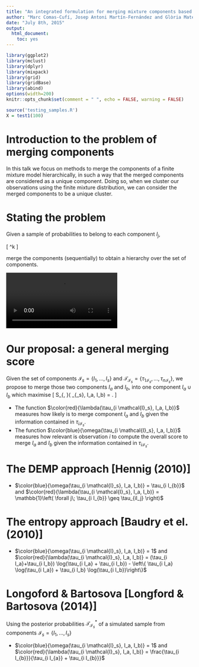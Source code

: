 ```yaml
---
title: "An integrated formulation for merging mixture components based on posterior probabilities (IFCS'15)"
author: "Marc Comas-Cufí, Josep Antoni Martín-Fernández and Glòria Mateu-Figueras"
date: "July 8th, 2015"
output: 
  html_document: 
    toc: yes
---
```


```r
library(ggplot2)
library(mclust)
library(dplyr)
library(mixpack)
library(grid)
library(gridBase)
library(abind)
options(width=200)
knitr::opts_chunk$set(comment = " ", echo = FALSE, warning = FALSE)

source('testing_samples.R')
X = test1(100)
```

# Introduction to the problem of merging components

In this talk we focus on methods to merge the components of a finite mixture model hierarchically, in such a way that the merged components are considered as a unique component. Doing so, when we cluster our observations using the finite mixture distribution, we can consider the merged components to be a unique cluster.

# Stating the problem

Given a sample of probabilities to belong to each component $I_j$,

\[ \left[ \begin{array}{ccccc}
(\tau_{11}, & \dots & \tau_{1j}, & \dots & \tau_{1k}), \\
\vdots      & &    \vdots                     & &    \vdots                     \\
(\tau_{i1}, & \dots & \tau_{ij}, & \dots & \tau_{ik}), \\
\vdots      & &      \vdots                   & &       \vdots                  \\
(\tau_{n1}, & \dots & \tau_{nj}, & \dots & \tau_{nk})
\end{array} \right] 
\in \mathcal{S}^k \]

merge the components (sequentially) to obtain a hierarchy over the set of components.

<video controls="controls" loop="loop"><source src="merging_animation.webm" />Merging animation</video>


# Our proposal: a general merging score

Given the set of components $\mathcal{I}_s = \{I_1, \dots, I_s\}$ and $\mathcal{T}_{\mathcal{I}_s} = \{\tau_{1 \mathcal{I}_s}, \dots, \tau_{n \mathcal{I}_s} \}$, we propose to merge those two components $I_a$ and $I_b$, into one component $I_a \cup I_b$ which maximise
\[
S_{\omega, \lambda}( \mathcal{T}_{\mathcal{I}_s}, I_a, I_b) = \frac{\sum_{i=1}^n \color{blue}{\omega(\tau_{i \mathcal{I}_s}, I_a, I_b)} \color{red}{\lambda(\tau_{i \mathcal{I}_s}, I_a, I_b)}}{\sum_{i=1}^n \color{blue}{\omega(\tau_{i \mathcal{I}_s}, I_a, I_b)} }.
\]

  * The function $\color{red}{\lambda(\tau_{i \mathcal{I}_s}, I_a, I_b)}$ measures how likely is to merge component $I_a$ and $I_b$ given the information contained in $\tau_{i \mathcal{I}_s}$.
  * The function $\color{blue}{\omega(\tau_{i \mathcal{I}_s}, I_a, I_b)}$ measures how relevant is observation $i$ to compute the overall score to merge $I_a$ and $I_b$ given the information contained in $\tau_{i \mathcal{I}_s}$.


# The DEMP approach [Hennig (2010)]

  * $\color{blue}{\omega(\tau_{i \mathcal{I}_s}, I_a, I_b)} = \tau_{i I_{b}}$ and $\color{red}{\lambda(\tau_{i \mathcal{I}_s}, I_a, I_b)} = \mathbb{1}\left( \forall j\; \tau_{i I_{b}} \geq \tau_{iI_j} \right)$

# The entropy approach [Baudry et el. (2010)]

  * $\color{blue}{\omega(\tau_{i \mathcal{I}_s}, I_a, I_b)} = 1$ and $\color{red}{\lambda(\tau_{i \mathcal{I}_s}, I_a, I_b)} = (\tau_{i I_a}+\tau_{i I_b}) \log(\tau_{i I_a} + \tau_{i I_b}) - \left\{ \tau_{i I_a} \log(\tau_{i I_a}) + \tau_{i I_b} \log(\tau_{i I_b})\right\}$

# Longoford & Bartosova [Longford & Bartosova (2014)]

Using the posterior probabilities $\mathcal{T}_{\mathcal{I}_s}^*$ of a simulated sample from components $\mathcal{I}_s = \{I_1, \dots, I_s\}$

  * $\color{blue}{\omega(\tau_{i \mathcal{I}_s}, I_a, I_b)} = 1$ and $\color{red}{\lambda(\tau_{i \mathcal{I}_s}, I_a, I_b)} = \frac{\tau_{i I_{b}}}{\tau_{i I_{a}} + \tau_{i I_{b}}}$

